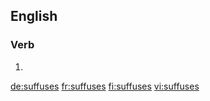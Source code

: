 ==English==

===Verb===
{{head|en|verb form}}

# {{en-third-person singular of|suffuse}}

[[de:suffuses]]
[[fr:suffuses]]
[[fi:suffuses]]
[[vi:suffuses]]
